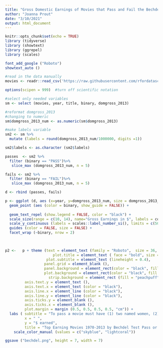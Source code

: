 ```yaml
---
title: "Gross Domestic Earnings of Movies that Pass and Fail the Bechdel Test"
author: "Joanna Prout"
date: "3/10/2021"
output: html_document
---
```


```r
knitr::opts_chunk$set(echo = TRUE)
library (tidyverse)
library (showtext)
library (ggrepel)
library (scales)
```


```r
font_add_google ("Roboto")
showtext_auto ()

```

```r
#read in the data manually
movies <- readr::read_csv('https://raw.githubusercontent.com/rfordatascience/tidytuesday/master/data/2021/2021-03-09/movies.csv')

```


```r
options(scipen = 999)  #turn off scientific notation

#select only needed variables
sm <- select (movies, year, title, binary, domgross_2013)

#reformat domgross_2013 
#changing to numeric
sm$domgross_2013_num <- as.numeric(sm$domgross_2013)

#make labels variable
sm2 <- sm %>%
  mutate (labels = round(domgross_2013_num/1000000, digits =1))

sm2$labels <- as.character (sm2$labels)

```

```r
passes  <- sm2 %>%
  filter (binary == "PASS")%>%
   slice_max (domgross_2013_num, n = 5)

fails <- sm2 %>%
  filter (binary == "FAIL")%>%
   slice_max (domgross_2013_num, n = 5)

d <- rbind (passes, fails)
```


```r

p <- ggplot (d, aes (x=year, y=domgross_2013_num, size = domgross_2013_num, label = title, color = binary)) +
  geom_point (aes (color = binary, show_guide = FALSE)) +
 
  geom_text_repel (show.legend = FALSE, color = "black") +
  scale_size(range = c(10, 14), name="Gross Earnings in $", labels = comma) +
  scale_y_continuous (labels = scales::label_number_si(), limits = c(500000000, 2500000000)) +
  guides (color = FALSE, size = FALSE) +
  facet_wrap (~binary, nrow = 2) 
  
 
```



```r

p2 <-   p + theme (text = element_text (family = "Roboto",  size = 36, color = "black"),
                      plot.title = element_text ( face = "bold", size = 38, color = "black"),
                   plot.subtitle = element_text (lineheight = 0.4),
                  panel.grid = element_blank (),
                  panel.background = element_rect(color = "black", fill = "white"),
                  plot.background = element_rect(color = "black", fill = "ivory"),
                    strip.background = element_rect (fill = "peachpuff", color = "black"),
         axis.text.y = element_text (),
         axis.text.x = element_text (color = "black"),
         axis.line.x = element_line (color = "black"),
         axis.line.y = element_line (color = "black"),
         axis.ticks.y = element_blank (),
         axis.ticks.x = element_blank (),
         plot.margin = margin (0.5, 0.5, 0.5, 0.5, "cm")) +
  labs ( subtitle = "To pass a movie must have (1) two named women, (2) that talk to each other, \n(3) about something other than men",
         x = " ",
         y = "$ earned",
         title = "Top Earning Movies 1970-2013 by Bechdel Test Pass or Fail Status") +
    scale_color_manual (values = c("skyblue", "lightcoral"))
```






```r
ggsave ("bechdel.png", height = 7, width = 7)
```






